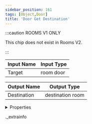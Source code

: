 ```yaml
---
sidebar_position: 161
tags: [Object,Door]
title: 'Door Get Destination'
---
```




:::caution ROOMS V1 ONLY
    
This chip does not exist in Rooms V2.

:::


<IChip uuid="5f0eb749-1c4e-46fb-b2d1-4faaf69446bb" />

| Input Name | Input Type |
|-----------|-----------|
| Target | room door |

| Output Name | Output Type |
|-----------|-----------|
| Destination | destination room |


<details>
  <summary>Properties</summary>
  <div>
    <div>
    <table>
      <thead>
        <tr>
          <th>Room availability:</th>
          <th>Rooms V1 only</th>
        </tr>
        <tr>
          <th>Is beta required?</th>
          <th>No</th>
        </tr>
        <tr>
          <th>Is this chip a trolling risk?</th>
          <th>No</th>
        </tr>
        <tr>
          <th>Is this chip a role assignment risk?</th>
          <th>No</th>
        </tr>
        <tr>
          <th>Chip UUID</th>
          <th>5f0eb749-1c4e-46fb-b2d1-4faaf69446bb</th>
        </tr>
      </thead>
    </table>
    </div>
  </div>
</details>

._extrainfo